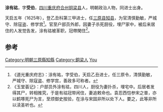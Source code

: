 {{noteTA
|1=zh-hans:涂; zh-hant:涂;
|2=涂
}}
'''涂有祜'''，字'''受伯'''，[[四川|四川]][[重庆府|重庆府]][[合州|合州]][[铜梁县|铜梁县]]人，明朝政治人物，同进士出身。

天启五年（1625年），登乙丑科第三甲进士，任[[三原县|三原县]][[知县|知县]]，为官清慎勤敏，严城守、除寇盗、修学宫<ref>《道光重庆府志》：涂有祐，字受伯，天启乙丑进士，任三原令，清慎勤敏，严城守、除寇盗、修学宫，善政多可称者。</ref>。官至户部员外郎，因妻子杀死厨役，埋尸家中，被后来居住的人发觉告发，涂有祜被革职，冠帶閑住<ref>《玉堂荟记》：户部员外涂有祜，四川人，厨役为妻扑杀，埋宅中。后居者发得其尸，转相推究，于是有祜冠带闲住，妻追敕命也。袁忍西恺参宋之普，亦以鹤啄死尸为言，至烦御史按验，在涂与宋固非所以处下人。要之，此等非所以渎圣听也。</ref>。

==参考==
{{reflist}}

{{start box}}
{{s-off}}
{{s-before|[[姜兆張|姜兆張]]}}
{{s-title|明朝三原縣知縣|天啟年間－崇禎年間}}
{{s-after|[[劉昌_(天啓進士)|劉昌]]}}
{{end box}}

{{明朝人物小作品}}
{{天啓五年乙丑科殿試金榜}}
{{DEFAULTSORT:Tu涂}}
[[Category:明朝三原縣知縣|Category:明朝三原縣知縣]]
[[Category:銅梁人|Category:銅梁人]]
[[Category:涂姓|You]]